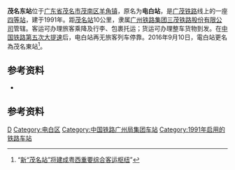 {{About|原名为“电白站”的铁路车站|原名为“茂名东站”的车站|茂名站|位于[[观珠镇|观珠镇]]的[[深茂铁路|深茂铁路]]车站|电白站}}
{{Infobox China railway station
| 车站名称 = 茂名东站
| 其他名称 = 电白站
| 车站拼音 = {{lang|la|Màomíngdōng Zhàn}}
| 英文名称 = {{lang|en|Maomingdong Railway Station}}<ref>{{Cite web |url=http://news.sina.com.cn/o/2012-09-18/080725196193.shtml |title=铁道部:火车站名含"东西南北"统一改用拼音 |accessdate=2018-02-07 |archive-date=2017-07-30 |archive-url=https://web.archive.org/web/20170730073100/http://news.sina.com.cn/o/2012-09-18/080725196193.shtml |dead-url=no }}</ref><ref>{{cite journal|author=铁道部运输局|journal=铁路客货运输专刊|year=2012|issue=4|title=关于明确铁路车站站名英文译法的通知 运营运调电[2012]1911号|pages=6}}</ref>
| 车站代码 = 24185
| 车站类型 = 货运
| 车站位置 = [[广东省|广东省]][[茂名市|茂名市]][[茂南区|茂南区]][[羊角鎮_(茂名市)|羊角镇]]
| 坐标 = {{coord|21.673719|111.006756|display=inline,title}}
| 归属 = [[广州铁路集团|广州铁路集团]]
| 使用状态 = 使用中
| 线路 = [[广茂铁路|广茂铁路]]<br />[[深茂铁路|深茂铁路]]（部分建设中）<br />[[洛湛铁路|洛湛铁路]]
| 车站等级 = [[四等站_(中国大陆)|四等站]]
| 月台数目 = 
| 網站 = 
}}
'''茂名东站'''位于[[广东省|广东省]][[茂名市|茂名市]][[茂南区|茂南区]][[羊角镇_(茂名市)|羊角镇]]，原名为'''电白站'''，是[[广茂铁路|广茂铁路]]线上的一座[[四等站|四等站]]，建于1991年。距[[茂名站|茂名站]]10公里，隶属[[广州铁路集团|广州铁路集团]][[三茂铁路股份有限公司|三茂铁路股份有限公司]]管辖。客运可办理旅客乘降及行李、包裹托运；货运可办理整车货物到发。在[[中国铁路大提速|中国铁路第五次大提速]]后，电白站再无旅客列车停靠。2016年9月10日，電白站更名為茂名東站<ref>“[http://www.mm111.net/2016/0711/300054.shtml 新“茂名站”将建成粤西重要综合客运枢纽]”</ref>。

==参考资料==
*{{Citation 
|last =孙本祥
|first =
|year=2003年
|title=《中国铁路站名词典》
|publisher=中国铁道出版社
|isbn=7-113-03941-3
}}

==参考资料==
{{reflist}}

{{广茂铁路}}
{{洛湛铁路}}
{{China-rail-stub}}

[[Category:茂名市铁路车站|D]]
[[Category:电白区|Category:电白区]]
[[Category:中国铁路广州局集团车站|Category:中国铁路广州局集团车站]]
[[Category:1991年启用的铁路车站|Category:1991年启用的铁路车站]]